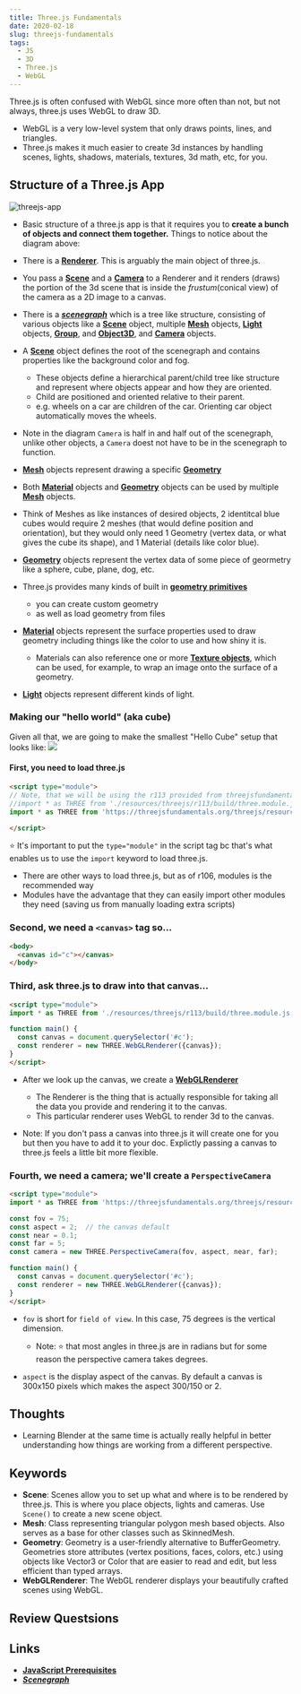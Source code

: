 ```yaml
---
title: Three.js Fundamentals
date: 2020-02-18
slug: threejs-fundamentals
tags:
  - JS
  - 3D
  - Three.js
  - WebGL
---
```


Three.js is often confused with WebGL since more often than not, but not always, three.js uses WebGL to draw 3D.  
- WebGL is a very low-level system that only draws points, lines, and triangles.
- Three.js makes it much easier to create 3d instances by handling scenes, lights, shadows, materials, textures, 3d math, etc, for you.

## Structure of a Three.js App
![threejs-app](threejs-structure.png)
- Basic structure of a three.js app is that it requires you to **create a bunch of objects and connect them together.**
Things to notice about the diagram above:
- There is a **[Renderer](https://threejs.org/docs/#api/en/constants/Renderer)**. This is arguably the main object of three.js. 
- You pass a [**Scene**](https://threejs.org/docs/#api/en/scenes/Scene) and a [**Camera**](https://threejs.org/docs/#api/en/cameras/Camera) to a Renderer and it renders (draws) the portion of the 3d scene that is inside the *frustum*(conical view) of the camera as a 2D image to a canvas.

- There is a [***scenegraph***]() which is a tree like structure, consisting of various objects like a [**Scene**](https://threejs.org/docs/#api/en/scenes/Scene) object, multiple [**Mesh**](https://threejs.org/docs/#api/en/objects/Mesh) objects, [**Light**]() objects, [**Group**](), and [**Object3D**](), and [**Camera**]() objects. 

- A [**Scene**](https://threejs.org/docs/#api/en/scenes/Scene) object defines the root of the scenegraph and contains properties like the background color and fog.
  - These objects define a hierarchical parent/child tree like structure and represent where objects appear and how they are oriented.
  - Child are positioned and oriented relative to their parent. 
  - e.g. wheels on a car are children of the car. Orienting car object automatically moves the wheels.

- Note in the diagram `Camera` is half in and half out of the scenegraph, unlike other objects, a `Camera` doest not have to be in the scenegraph to function.

- [**Mesh**](https://threejs.org/docs/#api/en/objects/Mesh) objects represent drawing a specific [**Geometry**](https://threejs.org/docs/#api/en/core/Geometry)
- Both [**Material**](https://threejs.org/docs/#api/en/materials/Material) objects and [**Geometry**](https://threejs.org/docs/#api/en/core/Geometry) objects can be used by multiple [**Mesh**](https://threejs.org/docs/#api/en/objects/Mesh) objects.
- Think of Meshes as like instances of desired objects, 2 identitcal blue cubes would require 2 meshes (that would define position and orientation), but they would only need 1 Geometry (vertex data, or what gives the cube its shape), and 1 Material (details like color blue).

- [**Geometry**](https://threejs.org/docs/#api/en/core/Geometry) objects represent the vertex data of some piece of geormetry like a sphere, cube, plane, dog, etc.
- Three.js provides many kinds of built in [**geometry primitives**](https://threejsfundamentals.org/threejs/lessons/threejs-primitives.html)
  - you can create custom geometry
  - as well as load geometry from files

- [**Material**](https://threejs.org/docs/#api/en/materials/Material)  objects represent the surface properties used to draw geometry including things like the color to use and how shiny it is.
  - Materials can also reference one or more [**Texture objects**](https://threejs.org/docs/#api/en/textures/Texture), which can be used, for example, to wrap an image onto the surface of a geometry.

- [**Light**](https://threejs.org/docs/#api/en/lights/Light) objects represent different kinds of light.

### Making our "hello world" (aka cube)
Given all that, we are going to make the smallest "Hello Cube" setup that looks like:
![](/hello-cube-structure.png)

#### First, you need to load three.js
```html
<script type="module">
// Note, that we will be using the r113 provided from threejsfundamentals, and not the relative path way as if we had installed locally for the sake of this exercise
//import * as THREE from './resources/threejs/r113/build/three.module.js'
import * as THREE from 'https://threejsfundamentals.org/threejs/resources/threejs/r113/build/three.module.js';

</script>
```
⭐ It's important to put the `type="module"` in the script tag bc that's what enables us to use the `import` keyword to load three.js.
  - There are other ways to load three.js, but as of r106, modules is the recommended way
  - Modules have the advantage that they can easily import other modules they need (saving us from manually loading extra scripts)

### Second, we need a `<canvas>` tag so...
```html
<body>
  <canvas id="c"></canvas>
</body>
```

### Third, ask three.js to draw into that canvas...
```html {4-7}
<script type="module">
import * as THREE from './resources/threejs/r113/build/three.module.js'

function main() {
  const canvas = document.querySelector('#c');
  const renderer = new THREE.WebGLRenderer({canvas});
}
</script>
```
- After we look up the canvas, we create a [**WebGLRenderer**](https://threejs.org/docs/#api/en/renderers/WebGLRenderer)
  - The Renderer is the thing that is actually responsible for taking all the data you provide and rendering it to the canvas.
  - This particular renderer uses WebGL to render 3d to the canvas.

- Note: If you don't pass a canvas into three.js it will create one for you but then you have to add it to your doc. Explictly passing a canvas to three.js feels a little bit more flexible.

### Fourth, we need a camera; we'll create a `PerspectiveCamera`
```html {4-8}
<script type="module">
import * as THREE from 'https://threejsfundamentals.org/threejs/resources/threejs/r113/build/three.module.js';

const fov = 75;
const aspect = 2;  // the canvas default
const near = 0.1;
const far = 5;
const camera = new THREE.PerspectiveCamera(fov, aspect, near, far);

function main() {
  const canvas = document.querySelector('#c');
  const renderer = new THREE.WebGLRenderer({canvas});
}
</script>
```
- `fov` is short for `field of view`. In this case, 75 degrees is the vertical dimension. 
  - Note: ⭐ that most angles in three.js are in radians but for some reason the perspective camera takes degrees.

- `aspect` is the display aspect of the canvas. By default a canvas is 300x150 pixels which makes the aspect 300/150 or 2.

## Thoughts
- Learning Blender at the same time is actually really helpful in better understanding how things are working from a different perspective. 


## Keywords
- **Scene**: Scenes allow you to set up what and where is to be rendered by three.js. This is where you place objects, lights and cameras. Use `Scene()` to create a new scene object.
- **Mesh**: Class representing triangular polygon mesh based objects. Also serves as a base for other classes such as SkinnedMesh.
- **Geometry**: Geometry is a user-friendly alternative to BufferGeometry. Geometries store attributes (vertex positions, faces, colors, etc.) using objects like Vector3 or Color that are easier to read and edit, but less efficient than typed arrays.
- **WebGLRenderer**: The WebGL renderer displays your beautifully crafted scenes using WebGL.



## Review Questsions

## Links
- [**JavaScript Prerequisites**](/threejs-js-prereq)
- [***Scenegraph***]()
